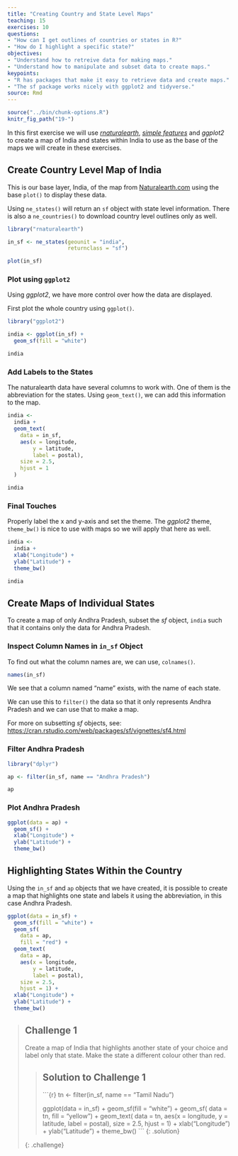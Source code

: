 ```yaml
---
title: "Creating Country and State Level Maps"
teaching: 15
exercises: 10
questions:
- "How can I get outlines of countries or states in R?"
- "How do I highlight a specific state?"
objectives:
- "Understand how to retreive data for making maps."
- "Understand how to manipulate and subset data to create maps."
keypoints:
- "R has packages that make it easy to retrieve data and create maps."
- "The sf package works nicely with ggplot2 and tidyverse."
source: Rmd
---
```



```r
source("../bin/chunk-options.R")
knitr_fig_path("19-")
```

In this first exercise we will use [_rnaturalearth_](https://github.com/ropenscilabs/rnaturalearth), [_simple features_](https://cran.r-project.org/web/packages/sf/vignettes/sf1.html) and
_ggplot2_ to create a map of India and states within India to use as the base of the maps we will create in these exercises.

## Create Country Level Map of India

This is our base layer, India, of the map from [Naturalearth.com](https://naturalearth.com/) using the base `plot()` to display these data.

Using `ne_states()` will return an `sf` object with state level information. There is also a `ne_countries()` to download country level outlines only as well.

```r
library("rnaturalearth")

in_sf <- ne_states(geounit = "india",
                   returnclass = "sf")

plot(in_sf)
```

### Plot using `ggplot2`

Using _ggplot2_, we have more control over how the data are displayed.

First plot the whole country using `ggplot()`.

```r
library("ggplot2")

india <- ggplot(in_sf) +
  geom_sf(fill = "white")

india
```

### Add Labels to the States

The naturalearth data have several columns to work with. One of them is the abbreviation for the states. Using `geom_text()`, we can add this information to the map. 

```r
india <-
  india +
  geom_text(
    data = in_sf,
    aes(x = longitude,
        y = latitude,
        label = postal),
    size = 2.5,
    hjust = 1
  )

india
```

### Final Touches

Properly label the x and y-axis and set the theme. The _ggplot2_ theme, `theme_bw()` is nice to use with maps so we will apply that here as well.

```r
india <- 
  india +
  xlab("Longitude") +
  ylab("Latitude") +
  theme_bw()

india
```

## Create Maps of Individual States

To create a map of only Andhra Pradesh, subset the _sf_ object, `india` such that it contains only the data for Andhra Pradesh.

### Inspect Column Names in `in_sf` Object

To find out what the column names are, we can use, `colnames()`.

```r
names(in_sf)
```

We see that a column named "name" exists, with the name of each state.

We can use this to `filter()` the data so that it only represents Andhra Pradesh and we can use that to make a map.

For more on subsetting _sf_ objects, see: <https://cran.rstudio.com/web/packages/sf/vignettes/sf4.html>

### Filter Andhra Pradesh

```r
library("dplyr")

ap <- filter(in_sf, name == "Andhra Pradesh")

ap
```

### Plot Andhra Pradesh

```r
ggplot(data = ap) +
  geom_sf() +
  xlab("Longitude") +
  ylab("Latitude") +
  theme_bw()
```

## Highlighting States Within the Country

Using the `in_sf` and `ap` objects that we have created, it is possible to create a map that highlights one state and labels it using the abbreviation, in this case Andhra Pradesh.

```r
ggplot(data = in_sf) +
  geom_sf(fill = "white") +
  geom_sf(
    data = ap,
    fill = "red") +
  geom_text(
    data = ap,
    aes(x = longitude,
        y = latitude,
        label = postal),
    size = 2.5,
    hjust = 1) +
  xlab("Longitude") +
  ylab("Latitude") +
  theme_bw()
```


> ## Challenge 1
>
> Create a map of India that highlights another state of your choice and label
> only that state.
> Make the state a different colour other than red.
>
> > ## Solution to Challenge 1
> >```{r}
> > tn <- filter(in_sf, name == "Tamil Nadu")
> > 
> > ggplot(data = in_sf) +
> >  geom_sf(fill = "white") +
> >  geom_sf(
> >    data = tn,
> >    fill = "yellow") +
> >  geom_text(
> >    data = tn,
> >    aes(x = longitude,
> >        y = latitude,
> >        label = postal),
> >    size = 2.5,
> >    hjust = 1) +
> >  xlab("Longitude") +
> >  ylab("Latitude") +
> >  theme_bw()
> > ```
> {: .solution}
>
{: .challenge}

